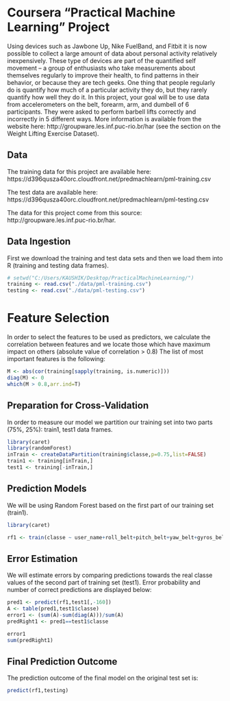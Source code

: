 Coursera "Practical Machine Learning" Project
========================================================
Using devices such as Jawbone Up, Nike FuelBand, and Fitbit it is now possible to collect a large amount of data about personal activity relatively inexpensively. These type of devices are part of the quantified self movement – a group of enthusiasts who take measurements about themselves regularly to improve their health, to find patterns in their behavior, or because they are tech geeks. One thing that people regularly do is quantify how much of a particular activity they do, but they rarely quantify how well they do it. In this project, your goal will be to use data from accelerometers on the belt, forearm, arm, and dumbell of 6 participants. They were asked to perform barbell lifts correctly and incorrectly in 5 different ways. More information is available from the website here: http://groupware.les.inf.puc-rio.br/har (see the section on the Weight Lifting Exercise Dataset). 



## Data 

The training data for this project are available here: 
https://d396qusza40orc.cloudfront.net/predmachlearn/pml-training.csv

The test data are available here: 
https://d396qusza40orc.cloudfront.net/predmachlearn/pml-testing.csv

The data for this project come from this source: http://groupware.les.inf.puc-rio.br/har. 


## Data Ingestion

First we download the training and test data sets and then we load them into R (training and testing data frames).

```r
# setwd("C:/Users/KAUSHIK/Desktop/PracticalMachineLearning/")
training <- read.csv("./data/pml-training.csv")
testing <- read.csv("./data/pml-testing.csv")
```

# Feature Selection
In order to select the features to be used as predictors, we calculate the correlation between features and we locate those which have maximum impact on others (absolute value of correlation > 0.8)
The list of most important features is the following:

```r
M <- abs(cor(training[sapply(training, is.numeric)]))
diag(M) <- 0
which(M > 0.8,arr.ind=T)
```

## Preparation for Cross-Validation

In order to measure our model we partition our training set into two parts (75%, 25%): train1, test1 data frames.

```r
library(caret)
library(randomForest)
inTrain <- createDataPartition(training$classe,p=0.75,list=FALSE)
train1 <- training[inTrain,]
test1 <- training[-inTrain,]
```


## Prediction Models

We will be using Random Forest based on the first part of our training set (train1). 

```r
library(caret)

rf1 <- train(classe ~ user_name+roll_belt+pitch_belt+yaw_belt+gyros_belt_x+gyros_belt_y+gyros_belt_z+accel_belt_x+accel_belt_y+accel_belt_z+magnet_belt_x+magnet_belt_y+magnet_belt_z+roll_arm+pitch_arm+yaw_arm+total_accel_arm+gyros_arm_x+gyros_arm_y+gyros_arm_z+accel_arm_x+accel_arm_y+accel_arm_z+magnet_arm_x+magnet_arm_y+magnet_arm_z,train1,method="rf")
```

## Error Estimation

We will estimate errors by comparing predictions towards the real classe values of the second part of training set (test1).
Error probability and number of correct predictions are displayed below:

```r
pred1 <- predict(rf1,test1[,-160])
A <- table(pred1,test1$classe)
error1 <- (sum(A)-sum(diag(A)))/sum(A)
predRight1 <- pred1==test1$classe

error1
sum(predRight1)
```


## Final Prediction Outcome

The prediction outcome of the final model on the original test set is:

```r
predict(rf1,testing)
```

